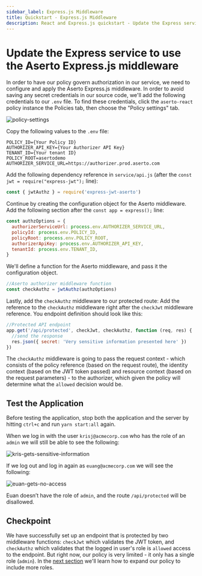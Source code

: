 ```yaml
---
sidebar_label: Express.js Middleware
title: Quickstart - Express.js Middleware
description: React and Express.js quickstart - Update the Express service to use the Aserto Express.js middleware
---
```


# Update the Express service to use the Aserto Express.js middleware

In order to have our policy govern authorization in our service, we need to configure and apply the Aserto Express.js middleware. In order to avoid saving any secret credentials in our source code, we'll add the following credentials to our `.env` file. To find these credentials, click the `aserto-react` policy instance the Policies tab, then choose the "Policy settings" tab.

![policy-settings](/quickstart-react-and-node/policy-settings.png)

Copy the following values to the `.env` file:

```
POLICY_ID={Your Policy ID}
AUTHORIZER_API_KEY={Your Authorizer API Key}
TENANT_ID={Your tenant ID}
POLICY_ROOT=asertodemo
AUTHORIZER_SERVICE_URL=https://authorizer.prod.aserto.com
```

Add the following dependency reference in `service/api.js` (after the `const jwt = require("express-jwt");` line):

```javascript
const { jwtAuthz } = require('express-jwt-aserto')
```

Continue by creating the configuration object for the Aserto middleware. Add the following section after the `const app = express();` line:

```javascript
const authzOptions = {
  authorizerServiceUrl: process.env.AUTHORIZER_SERVICE_URL,
  policyId: process.env.POLICY_ID,
  policyRoot: process.env.POLICY_ROOT,
  authorizerApiKey: process.env.AUTHORIZER_API_KEY,
  tenantId: process.env.TENANT_ID,
}
```

We'll define a function for the Aserto middleware, and pass it the configuration object.

```javascript
//Aserto authorizer middleware function
const checkAuthz = jwtAuthz(authzOptions)
```

Lastly, add the `checkAuthz` middleware to our protected route: Add the reference to the `checkAuthz` middleware right after the `checkJwt` middleware reference. You endpoint definition should look like this:

```javascript
//Protected API endpoint
app.get('/api/protected', checkJwt, checkAuthz, function (req, res) {
  //send the response
  res.json({ secret: 'Very sensitive information presented here' })
})
```

The `checkAuthz` middleware is going to pass the request context - which consists of the policy reference (based on the request route), the identity context (based on the JWT token passed) and resource context (based on the request parameters) - to the authorizer, which given the policy will determine what the `allowed` decision would be.

## Test the Application

Before testing the application, stop both the application and the server by hitting `ctrl+c` and run `yarn start:all` again.

When we log in with the user `krisj@acmecorp.com` who has the role of an `admin` we will still be able to see the following:

![kris-gets-sensitive-information](/quickstart-react-and-node/kris-gets-sensitive-information.png)

If we log out and log in again as `euang@acmecorp.com` we will see the following:

![euan-gets-no-access](/quickstart-react-and-node/euan-gets-no-access.png)

Euan doesn’t have the role of `admin`, and the route `/api/protected` will be disallowed.

## Checkpoint

We have successfully set up an endpoint that is protected by two middleware functions: `checkJwt` which validates the JWT token, and `checkAuthz` which validates that the logged in user's role is `allowed` access to the endpoint. But right now, our policy is very limited - it only has a single role (`admin`). In the [next section](support-more-roles) we'll learn how to expand our policy to include more roles.
